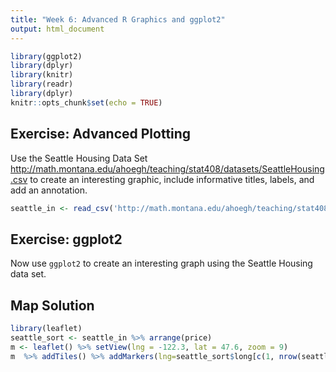 ```yaml
---
title: "Week 6: Advanced R Graphics and ggplot2"
output: html_document
---
```


```r
library(ggplot2)
library(dplyr)
library(knitr)
library(readr)
library(dplyr)
knitr::opts_chunk$set(echo = TRUE)
```


## Exercise: Advanced Plotting
Use the Seattle Housing Data Set [http://math.montana.edu/ahoegh/teaching/stat408/datasets/SeattleHousing.csv](http://math.montana.edu/ahoegh/teaching/stat408/datasets/SeattleHousing.csv) to create an interesting graphic, include informative titles, labels, and add an annotation.

```r
seattle_in <- read_csv('http://math.montana.edu/ahoegh/teaching/stat408/datasets/SeattleHousing.csv')
```

## Exercise: ggplot2

Now use `ggplot2` to create an interesting graph using the Seattle Housing data set.


## Map Solution

```r
library(leaflet)
seattle_sort <- seattle_in %>% arrange(price)
m <- leaflet() %>% setView(lng = -122.3, lat = 47.6, zoom = 9)
m  %>% addTiles() %>% addMarkers(lng=seattle_sort$long[c(1, nrow(seattle_sort))], lat=seattle_sort$lat[c(1,nrow(seattle_sort))], popup=c("Cheapest House: 80K ", "Most Expensive House: 7.7 million"))
```
